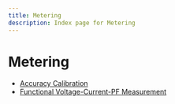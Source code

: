 ```yaml
---
title: Metering
description: Index page for Metering
---
```


# Metering

- [Accuracy Calibration](accuracy-calibration)
- [Functional Voltage-Current-PF Measurement](functional-voltage-current-pf-measurement)
